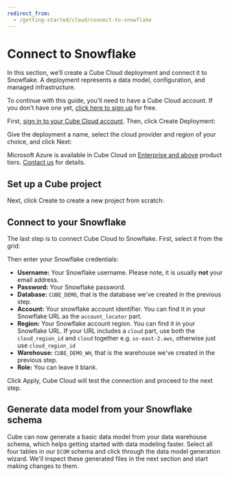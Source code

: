 ```yaml
---
redirect_from:
  - /getting-started/cloud/connect-to-snowflake
---
```


# Connect to Snowflake

In this section, we’ll create a Cube Cloud deployment and connect it to
Snowflake. A deployment represents a data model, configuration, and managed
infrastructure.

To continue with this guide, you'll need to have a Cube Cloud account. If you
don't have one yet, [click here to sign up][cube-cloud-signup] for free.

First, [sign in to your Cube Cloud account][cube-cloud-signin]. Then,
click <Btn>Create Deployment</Btn>:

Give the deployment a name, select the cloud provider and region of your choice,
and click <Btn>Next</Btn>:

<Screenshot
  alt="Cube Cloud Create Deployment Screen"
  src="https://ucarecdn.com/2338323e-0db8-4224-8e7a-3b4daf9c60ec/"
/>

<SuccessBox>

Microsoft Azure is available in Cube Cloud on
[Enterprise and above](https://cube.dev/pricing) product tiers.
[Contact us](https://cube.dev/contact) for details.

</SuccessBox>

## Set up a Cube project

Next, click <Btn>Create</Btn> to create a new project from scratch:

<Screenshot
  alt="Cube Cloud Upload Project Screen"
  src="https://ucarecdn.com/46b72b61-b650-4271-808d-55203f1c8d8b/"
/>

## Connect to your Snowflake

The last step is to connect Cube Cloud to Snowflake. First, select it from the
grid:

<Screenshot
  alt="Cube Cloud Setup Database Screen"
  src="https://ucarecdn.com/1d656ba9-dd83-4ff4-a59e-8b5f97a9ddcc/"
/>

Then enter your Snowflake credentials:

- **Username:** Your Snowflake username. Please note, it is usually **not** your
  email address.
- **Password:** Your Snowflake password.
- **Database:** `CUBE_DEMO`, that is the database we've created in the previous
  step.
- **Account:** Your snowflake account identifier. You can find it in your
  Snowflake URL as the `account_locator` part.
- **Region:** Your Snowflake account region. You can find it in your Snowflake
  URL. If your URL includes a `cloud` part, use both the `cloud_region_id` and
  `cloud` together e.g. `us-east-2.aws`, otherwise just use `cloud_region_id`
- **Warehouse:** `CUBE_DEMO_WH`, that is the warehouse we've created in the
  previous step.
- **Role:** You can leave it blank.

Click <Btn>Apply</Btn>, Cube Cloud will test the connection and proceed to the
next step.

## Generate data model from your Snowflake schema

Cube can now generate a basic data model from your data warehouse schema, which
helps getting started with data modeling faster. Select all four tables in our
`ECOM` schema and click through the data model generation wizard. We'll inspect
these generated files in the next section and start making changes to them.

[aws-docs-sec-group]:
  https://docs.aws.amazon.com/vpc/latest/userguide/security-groups.html
[aws-docs-sec-group-rule]:
  https://docs.aws.amazon.com/vpc/latest/userguide/security-group-rules.html
[cube-cloud-signin]: https://cubecloud.dev/auth
[cube-cloud-signup]: https://cubecloud.dev/auth/signup
[ref-conf-db]: /product/configuration/data-sources
[ref-getting-started-cloud-generate-models]:
  /getting-started/cloud/generate-models
